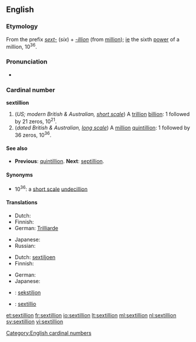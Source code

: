 {{also|Sextillion}}
==English==

===Etymology===
From the prefix ''[[sext-]]'' (''six'') + ''[[-illion]]'' (from [[million]]); [[ie]] the sixth [[power]] of a million, 10<sup>36</sup>.

===Pronunciation===
* {{rhymes|ɪljən}}

===Cardinal number===
'''sextillion'''

# (''US; modern British & Australian, [[w:Long and short scales|short scale]]'') A [[trillion]] [[billion]]: 1 followed by 21 zeros, 10<sup>21</sup>.
# (''dated British & Australian, [[w:Long and short scales|long scale]]'') A [[million]] [[quintillion]]: 1 followed by 36 zeros, 10<sup>36</sup>.

====See also====
* {{qualifier|short and long scale}} '''Previous''': [[quintillion]]. '''Next''': [[septillion]].

====Synonyms====
* 10<sup>36</sup>: a [[w:Long and short scales|short scale]] [[undecillion]]

====Translations====
{{trans-top|a trillion billion, 10<sup>21</sup>}}
* Dutch: {{t+|nl|triljard}}
* Finnish: {{t-|fi|triljardi}}
* German: [[Trilliarde]]
{{trans-mid}}
* Japanese: {{t-|ja|十垓|tr=jū-gai}}
* Russian: {{t+|ru|секстиллион|m|tr=sekstillión}}
{{trans-bottom}}

{{trans-top|a million quintillion, 10<sup>36</sup>}}
* Dutch: [[sextiljoen]]
* Finnish: {{t+|fi|sekstiljoona}}
{{trans-mid}}
* German: {{t+|de|Sextillion}}
* Japanese: {{t-|ja|一澗|tr=ikkan}}
{{trans-bottom}}

{{checktrans}}
* {{ttbc|et}}: [[sekstiljon]]
* {{ttbc|la}}: [[sextillio]]

[[Category:English cardinal numbers]]

[[et:sextillion]]
[[fr:sextillion]]
[[io:sextillion]]
[[lt:sextillion]]
[[ml:sextillion]]
[[nl:sextillion]]
[[sv:sextillion]]
[[vi:sextillion]]